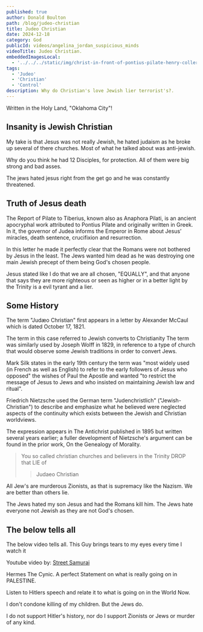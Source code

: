 ```yaml
---
published: true
author: Donald Boulton
path: /blog/judeo-christian
title: Judeo Christian
date: 2024-12-18
category: God
publicId: videos/angelina_jordan_suspicious_minds
videoTitle: Judeo Christian.
embeddedImagesLocal:
  - '../../../static/img/christ-in-front-of-pontius-pilate-henry-coller.png'
tags:
  - 'Judeo'
  - 'Christian'
  - 'Control'
description: Why do Christian's love Jewish lier terrorist's?.
---
```



<GatsbyImage
  alt="Groups"
  imgclass="block object-cover object-center w-full h-full rounded-lg"
  image={getImage(props.localImages[0])}
/>

Written in the Holy Land, "Oklahoma City"!

## Insanity is Jewish Christian

My take is that Jesus was not really Jewish, he hated judaism as he broke up several of there churches. Most of what he talked about was anti-jewish.

Why do you think he had 12 Disciples, for protection. All of them were big strong and bad asses. 

The jews hated jesus right from the get go and he was constantly threatened.

## Truth of Jesus death

The Report of Pilate to Tiberius, known also as Anaphora Pilati, is an ancient apocryphal work attributed to Pontius Pilate and originally written in Greek. In it, the governor of Judea informs the Emperor in Rome about Jesus’ miracles, death sentence, crucifixion and resurrection.

In this letter he made it perfectly clear that the Romans were not bothered by Jesus in the least. The Jews wanted him dead as he was destroying one main Jewish precept of them being God's chosen people.

<Section>

 Jesus stated like I do that we are all chosen, "EQUALLY", and that anyone that says they are more righteous or seen as higher or in a better light by the Trinity is a evil tyrant and a lier.

 </Section>

 <Section>

# Some History

</Section>

<Section>

The term "Judæo Christian" first appears in a letter by Alexander McCaul which is dated October 17, 1821.

The term in this case referred to Jewish converts to Christianity The term was similarly used by Joseph Wolff in 1829, in reference to a type of church that would observe some Jewish traditions in order to convert Jews. 

Mark Silk states in the early 19th century the term was "most widely used (in French as well as English) to refer to the early followers of Jesus who opposed" the wishes of Paul the Apostle and wanted "to restrict the message of Jesus to Jews and who insisted on maintaining Jewish law and ritual".

</Section>

<Section>

Friedrich Nietzsche used the German term "Judenchristlich" ("Jewish-Christian") to describe and emphasize what he believed were neglected aspects of the continuity which exists between the Jewish and Christian worldviews. 

The expression appears in The Antichrist published in 1895 but written several years earlier; a fuller development of Nietzsche's argument can be found in the prior work, On the Genealogy of Morality.

</Section>

<Section>

> You so called christian churches and believers in the Trinity DROP that LIE of 
>
> > Judaeo Christian

All Jew's are murderous Zionists, as that is supremacy like the Nazism. We are better than others lie.

The Jews hated my son Jesus and had the Romans kill him. The Jews hate everyone not Jewish as they are not God's chosen.

</Section>

## The below tells all

The below video tells all. This Guy brings tears to my eyes every time I watch it

Youtube video by: [Street Samurai](https://www.youtube.com/@StreetSamurai88)

Hermes The Cynic. A perfect Statement on what is really going on in PALESTINE.

<Center>

<VideoFive />

</Center>

Listen to Hitlers speech and relate it to what is going on in the World Now.

I don't condone killing of my children. But the Jews do. 

I do not support Hitler's history, nor do I support Zionists or Jews or murder of any kind.

<Center>
  <VideoFour />
</Center>